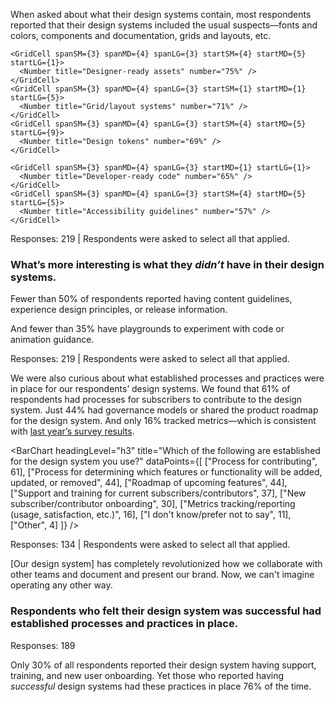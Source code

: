 
<ScreenBlock>
<div id="section-2" data-observer="section-2">
  <SectionHeader number={2} title="What’s in a Design System">
    <p>When asked about what their design systems contain, most respondents reported that their design systems included the usual suspects—fonts and colors, components and documentation, grids and layouts, etc.</p>
  </SectionHeader>
  
  <Grid gap="lg" gapColMD="1xl" gapColLG="none">
    <GridCell spanSM={3} spanMD={4} spanLG={3}>
      <Number title="Typefaces, colors, and&nbsp;styles" number="98%" />
    </GridCell>
    <GridCell spanSM={3} spanMD={4} spanLG={3} startSM={4} startMD={5} startLG={5}>
      <Number title="Components" number="95%" />
    </GridCell>
    <GridCell spanSM={3} spanMD={4} spanLG={3} startLG={9}>
      <Number title="Component documentation" number="85%" />
    </GridCell>
    
    <GridCell spanSM={3} spanMD={4} spanLG={3} startSM={4} startMD={5} startLG={1}>
      <Number title="Designer-ready assets" number="75%" />
    </GridCell>
    <GridCell spanSM={3} spanMD={4} spanLG={3} startSM={1} startMD={1} startLG={5}>
      <Number title="Grid/layout systems" number="71%" />
    </GridCell>
    <GridCell spanSM={3} spanMD={4} spanLG={3} startSM={4} startMD={5} startLG={9}>
      <Number title="Design tokens" number="69%" />
    </GridCell>
    
    <GridCell spanSM={3} spanMD={4} spanLG={3} startMD={1} startLG={1}>
      <Number title="Developer-ready code" number="65%" />
    </GridCell>
    <GridCell spanSM={3} spanMD={4} spanLG={3} startSM={4} startMD={5} startLG={5}>
      <Number title="Accessibility guidelines" number="57%" />
    </GridCell>
  </Grid>
  
  <p class="cmp-type-caption util-margin-top-lg">Responses: 219 | Respondents were asked to select all that applied.</p>
  
  <Grid className="util-margin-top-1xl">
    <GridCell spanMD={7} spanLG={9}>
      <h3>What’s more interesting is what they <em>didn’t</em> have in their design systems.</h3>
    </GridCell>
  </Grid>
  <Grid className="util-margin-top-1xl" gap="lg" gapRowMD="2xl" gapColLG="none">
    <GridCell spanSM={3} spanMD={2} spanLG={3}>
      <p>Fewer than 50% of respondents reported having content guidelines, experience design principles, or release information.</p>
    </GridCell>
    <GridCell span={4} start={2} spanSM={2} startSM={1} spanMD={2} startMD={3} startLG={5}>
      <Gauge title="Content guidelines" number={45} />
    </GridCell>
    <GridCell span={4} start={2} spanSM={2} startSM={3} spanMD={2} startMD={5} startLG={8}>
      <Gauge title="Experience design principles" number={42} />
    </GridCell>
    <GridCell span={4} start={2} spanSM={2} startSM={5} spanMD={2} startMD={7} startLG={11}>
      <Gauge title="Release information" number={41} />
    </GridCell>
    <GridCell spanSM={3} spanMD={2} spanLG={3}>
      <p>And fewer than 35% have playgrounds to experiment with code or animation guidance.</p>
    </GridCell>
    <GridCell span={4} start={2} spanSM={2} startSM={1} spanMD={2} startMD={3} startLG={5}>
      <Gauge title="Playground to experiment with&nbsp;code" number={34} />
    </GridCell>
    <GridCell span={4} start={2} spanSM={2} startSM={3} startMD={5} spanMD={2} startLG={8}>
      <Gauge title="Animation guidelines" number={19} />
    </GridCell>
  </Grid>
  
  <p class="cmp-type-caption util-margin-top-lg">Responses: 219 | Respondents were asked to select all that applied.</p>
  
  <RelatedReading>
    <RelatedArticle title="The Anatomy of a Design System" description="A design system should have certain fundamental pieces in order to be successful. But what are those pieces?" image="/images/2022/anatomy-of-design-system.svg" href="https://sparkbox.com/foundry/design_system_makeup_design_system_layers_parts_of_a_design_system" />
  </RelatedReading>
    
  <Grid>
    <GridCell spanMD={7} spanLG={9}>
      <p class="cmp-type-heading-4">We were also curious about what established processes and practices were in place for our respondents’ design systems. We found that 61% of respondents had processes for subscribers to contribute to the design system. Just 44% had governance models or shared the product roadmap for the design system. And only 16% tracked metrics&mdash;which is consistent with <a href="/2021">last year’s survey results</a>.</p>
    </GridCell>
  </Grid>

  <BarChart
    headingLevel="h3"
    title="Which of the following are established for the design system you use?"
    dataPoints={[
      ["Process for contributing", 61],
      ["Process for determining which features or functionality will be added, updated, or removed", 44],
      ["Roadmap of upcoming features", 44],
      ["Support and training for current subscribers/contributors", 37],
      ["New subscriber/contributor onboarding", 30],
      ["Metrics tracking/reporting (usage, satisfaction, etc.)", 16],
      ["I don't know/prefer not to say", 11],
      ["Other", 4]
    ]}
   />
  <p class="cmp-type-caption util-margin-top-lg">Responses: 134 | Respondents were asked to select all that applied.</p>

  <Quote source="Design System Maintainer">[Our design system] has completely revolutionized how we collaborate with other teams and document and present our brand. Now, we can't imagine operating any other way.</Quote>

  <Grid gap="lg" gapColMD="1xl" gapColLG="none">
    <GridCell spanMD={7} spanLG={9}>
      <h3>Respondents who felt their design system was successful had established processes and practices in place.</h3>
    </GridCell>
    <GridCell span={4} start={2} spanSM={3} startSM={1} startMD={2} startLG={1} spanLG={2}>
      <Gauge title="Onboarding new subscribers and/or contributors" number={84} />
    </GridCell>
    <GridCell span={4} start={2} spanSM={3} startSM={4} startMD={5} startLG={4} spanLG={2}>
      <Gauge title="Determining what to add, update, or remove" number={78} />
    </GridCell>
    <GridCell span={4} start={2} spanSM={3} startSM={1} startMD={2} startLG={7} spanLG={2}>
      <Gauge title="Contributing" number={76} />
    </GridCell>
    <GridCell span={4} start={2} spanSM={3} startSM={4} startMD={5} startLG={10} spanLG={2}>
      <Gauge title="Training and support" number={76} />
    </GridCell>
  </Grid>
  
  <p class="cmp-type-caption util-margin-top-lg">Responses: 189</p>
  
  <KeyFinding>Only 30% of all respondents reported their design system having support, training, and new user onboarding. Yet those who reported having <em>successful</em> design systems had these practices in place 76% of the time.</KeyFinding>
</div>
</ScreenBlock>
